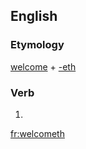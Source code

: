 ==English==

===Etymology===
[[welcome]] + [[-eth]]

===Verb===
{{en-verb form}}

# {{archaic third-person singular of|welcome}}

[[fr:welcometh]]